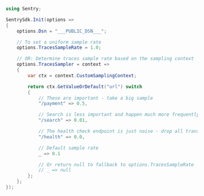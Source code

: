 ```csharp
using Sentry;

SentrySdk.Init(options =>
{
    options.Dsn = "___PUBLIC_DSN___";

    // To set a uniform sample rate
    options.TracesSampleRate = 1.0;

    // OR: Determine traces sample rate based on the sampling context
    options.TracesSampler = context =>
    {
        var ctx = context.CustomSamplingContext;

        return ctx.GetValueOrDefault("url") switch
        {
            // These are important - take a big sample
            "/payment" => 0.5,

            // Search is less important and happen much more frequently - only take 1%
            "/search" => 0.01,

            // The health check endpoint is just noise - drop all transactions
            "/health" => 0.0,

            // Default sample rate
            _ => 0.1

            // Or return null to fallback to options.TracesSampleRate
            // _ => null
        };
    };
});
```
